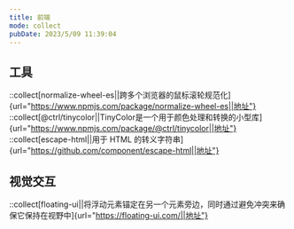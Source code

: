 ```yaml
---
title: 前端
mode: collect
pubDate: 2023/5/09 11:39:04
---
```


## 工具

::collect[normalize-wheel-es||跨多个浏览器的鼠标滚轮规范化]{url="https://www.npmjs.com/package/normalize-wheel-es||地址"}
::collect[@ctrl/tinycolor||TinyColor是一个用于颜色处理和转换的小型库]{url="https://www.npmjs.com/package/@ctrl/tinycolor||地址"}
::collect[escape-html||用于 HTML 的转义字符串]{url="https://github.com/component/escape-html||地址"}


## 视觉交互

::collect[floating-ui||将浮动元素锚定在另一个元素旁边，同时通过避免冲突来确保它保持在视野中]{url="https://floating-ui.com/||地址"}

